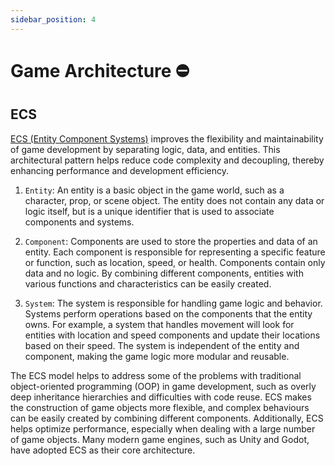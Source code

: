 ```yaml
---
sidebar_position: 4
---
```


# Game Architecture ⛔

## ECS

[ECS (Entity Component Systems)](https://en.wikipedia.org/wiki/Entity_component_system) improves the flexibility and maintainability of game development by separating logic, data, and entities. This architectural pattern helps reduce code complexity and decoupling, thereby enhancing performance and development efficiency.

1. `Entity`: An entity is a basic object in the game world, such as a character, prop, or scene object. The entity does not contain any data or logic itself, but is a unique identifier that is used to associate components and systems.

2. `Component`: Components are used to store the properties and data of an entity. Each component is responsible for representing a specific feature or function, such as location, speed, or health. Components contain only data and no logic. By combining different components, entities with various functions and characteristics can be easily created.

3. `System`: The system is responsible for handling game logic and behavior. Systems perform operations based on the components that the entity owns. For example, a system that handles movement will look for entities with location and speed components and update their locations based on their speed. The system is independent of the entity and component, making the game logic more modular and reusable.

The ECS model helps to address some of the problems with traditional object-oriented programming (OOP) in game development, such as overly deep inheritance hierarchies and difficulties with code reuse. ECS makes the construction of game objects more flexible, and complex behaviours can be easily created by combining different components. Additionally, ECS helps optimize performance, especially when dealing with a large number of game objects. Many modern game engines, such as Unity and Godot, have adopted ECS as their core architecture.

